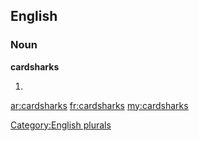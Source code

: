 ==English==

===Noun===
'''cardsharks'''

# {{plural of|[[cardshark]]}}

[[Category:English plurals]]

[[ar:cardsharks]]
[[fr:cardsharks]]
[[my:cardsharks]]